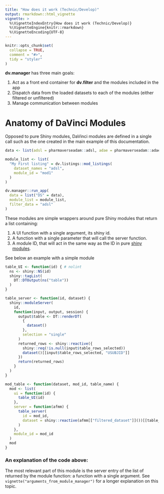 ```yaml
---
title: "How does it work (Technic/Develop)"
output: rmarkdown::html_vignette
vignette: >
  %\VignetteIndexEntry{How does it work (Technic/Develop)}
  %\VignetteEngine{knitr::rmarkdown}
  %\VignetteEncoding{UTF-8}
---
```


```r
knitr::opts_chunk$set(
  collapse = TRUE,
  comment = "#>",
  tidy = "styler"
)
```

**dv.manager** has three main goals:

  1. Act as a front end container for **dv.filter** and the modules included in the app
  1. Dispatch data from the loaded datasets to each of the modules (either filtered or unfiltered)
  1. Manage communication between modules

# Anatomy of DaVinci Modules

Opposed to pure Shiny modules, DaVinci modules are defined in a single call such as the one created in the main example of this documentation.

```r
data <- list(adsl = pharmaverseadam::adsl, adae = pharmaverseadam::adae)

module_list <- list(
  "My First listing" = dv.listings::mod_listings(
    dataset_names = "adsl",
    module_id = "mod1"
  )
)

dv.manager::run_app(
  data = list("DS" = data),
  module_list = module_list,
  filter_data = "adsl"
)
```

These modules are simple wrappers around pure Shiny modules that return a list containing:

  1. A UI function with a single argument, its shiny id.
  1. A function with a single parameter that will call the server function.
  1. A module ID, that will act in the same way as the ID in pure [shiny modules](https://shiny.rstudio.com/articles/modules.html).
  
See below an example with a simple module

```r
table_UI <- function(id) { # nolint
  ns <- shiny::NS(id)
  shiny::tagList(
    DT::DTOutput(ns("table"))
  )
}

table_server <- function(id, dataset) {
  shiny::moduleServer(
    id,
    function(input, output, session) {
      output$table <- DT::renderDT(
        {
          dataset()
        },
        selection = "single"
      )
      returned_rows <- shiny::reactive({
        shiny::req(!is.null(input$table_rows_selected))
        dataset()[[input$table_rows_selected, "USUBJID"]]
      })
      return(returned_rows)
    }
  )
}

mod_table <- function(dataset, mod_id, table_name) {
  mod <- list(
    ui = function(id) {
      table_UI(id)
    },
    server = function(afmm) {
      table_server(
        id = mod_id,
        dataset = shiny::reactive(afmm[["filtered_dataset"]]())[[table_name]]
      )
    },
    module_id = mod_id
  )
  mod
}
```

### An explanation of the code above:

The most relevant part of this module is the server entry of the list of returned by the module function: a function with a single argument. See `vignette("arguments_from_module_manager")` for a longer explanation on this topic.

